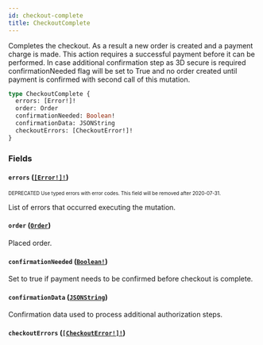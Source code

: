 ```yaml
---
id: checkout-complete
title: CheckoutComplete
---
```


Completes the checkout. As a result a new order is created and a payment charge is made. This action requires a successful payment before it can be performed. In case additional confirmation step as 3D secure is required confirmationNeeded flag will be set to True and no order created until payment is confirmed with second call of this mutation.

```graphql
type CheckoutComplete {
  errors: [Error!]!
  order: Order
  confirmationNeeded: Boolean!
  confirmationData: JSONString
  checkoutErrors: [CheckoutError!]!
}
```

### Fields

#### `errors` ([`[Error!]!`](/api-reference/objects/error.mdx))

<sub><sup><span className="deprecatedTag">DEPRECATED</span> Use typed errors with error codes. This field will be removed after 2020-07-31.</sup></sub>

List of errors that occurred executing the mutation.

#### `order` ([`Order`](/api-reference/objects/order.mdx))

Placed order.

#### `confirmationNeeded` ([`Boolean!`](/api-reference/scalars/boolean.mdx))

Set to true if payment needs to be confirmed before checkout is complete.

#### `confirmationData` ([`JSONString`](/api-reference/scalars/json-string.mdx))

Confirmation data used to process additional authorization steps.

#### `checkoutErrors` ([`[CheckoutError!]!`](/api-reference/objects/checkout-error.mdx))

